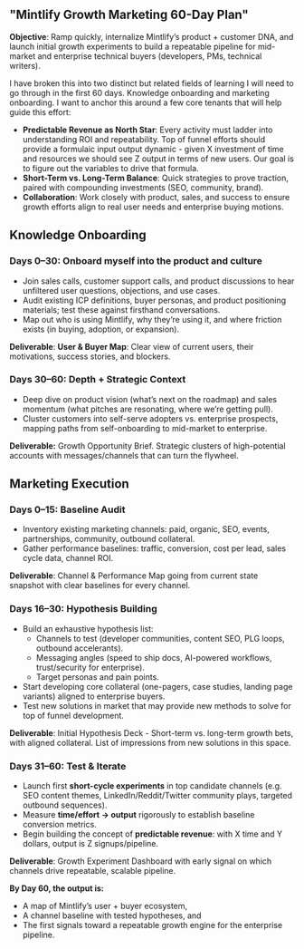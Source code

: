 "Mintlify Growth Marketing 60-Day Plan"
---

**Objective**: Ramp quickly, internalize Mintlify’s product \+ customer DNA, and launch initial growth experiments to build a repeatable pipeline for mid-market and enterprise technical buyers (developers, PMs, technical writers).

I have broken this into two distinct but related fields of learning I will need to go through in the first 60 days. Knowledge onboarding and marketing onboarding. I want to anchor this around a few core tenants that will help guide this effort:

- **Predictable Revenue as North Star**: Every activity must ladder into understanding ROI and repeatability. Top of funnel efforts should provide a formulaic input output dynamic - given X investment of time and resources we should see Z output in terms of new users. Our goal is to figure out the variables to drive that formula.
- **Short-Term vs. Long-Term Balance**: Quick strategies to prove traction, paired with compounding investments (SEO, community, brand).
- **Collaboration**: Work closely with product, sales, and success to ensure growth efforts align to real user needs and enterprise buying motions.

## Knowledge Onboarding

### Days 0–30: Onboard myself into the product and culture

- Join sales calls, customer support calls, and product discussions to hear unfiltered user questions, objections, and use cases.
- Audit existing ICP definitions, buyer personas, and product positioning materials; test these against firsthand conversations.
- Map out who is using Mintlify, why they’re using it, and where friction exists (in buying, adoption, or expansion).

**Deliverable**: **User & Buyer Map**: Clear view of current users, their motivations, success stories, and blockers.

### Days 30–60: Depth \+ Strategic Context

- Deep dive on product vision (what’s next on the roadmap) and sales momentum (what pitches are resonating, where we’re getting pull).
- Cluster customers into self-serve adopters vs. enterprise prospects, mapping paths from self-onboarding to mid-market to enterprise.

**Deliverable:** Growth Opportunity Brief. Strategic clusters of high-potential accounts with messages/channels that can turn the flywheel.

## Marketing Execution

### Days 0–15: Baseline Audit

- Inventory existing marketing channels: paid, organic, SEO, events, partnerships, community, outbound collateral.
- Gather performance baselines: traffic, conversion, cost per lead, sales cycle data, channel ROI.

**Deliverable**: Channel & Performance Map going from current state snapshot with clear baselines for every channel.

### Days 16–30: Hypothesis Building

- Build an exhaustive hypothesis list:
  - Channels to test (developer communities, content SEO, PLG loops, outbound accelerants).
  - Messaging angles (speed to ship docs, AI-powered workflows, trust/security for enterprise).
  - Target personas and pain points.
- Start developing core collateral (one-pagers, case studies, landing page variants) aligned to enterprise buyers.
- Test new solutions in market that may provide new methods to solve for top of funnel development.

**Deliverable**: Initial Hypothesis Deck - Short-term vs. long-term growth bets, with aligned collateral. List of impressions from new solutions in this space.

### Days 31–60: Test & Iterate

- Launch first **short-cycle experiments** in top candidate channels (e.g. SEO content themes, LinkedIn/Reddit/Twitter community plays, targeted outbound sequences).
- Measure **time/effort → output** rigorously to establish baseline conversion metrics.
- Begin building the concept of **predictable revenue**: with X time and Y dollars, output is Z signups/pipeline.

**Deliverable**: Growth Experiment Dashboard with early signal on which channels drive repeatable, scalable pipeline.

**By Day 60, the output is:**

- A map of Mintlify’s user \+ buyer ecosystem,
- A channel baseline with tested hypotheses, and
- The first signals toward a repeatable growth engine for the enterprise pipeline.
